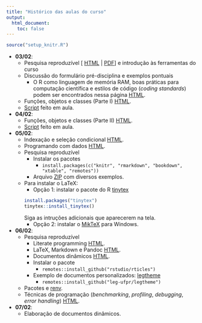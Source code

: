 ```yaml
---
title: "Histórico das aulas do curso"
output:
  html_document:
    toc: false
---
```


```r
source("setup_knitr.R")
```

- **03/02**:
  - Pesquisa reproduzível
    [ [HTML](http://leg.ufpr.br/~fernandomayer/pesqrep-eco/) |
    [PDF](http://leg.ufpr.br/~fernandomayer/pesqrep-eco/pesqrep-eco.pdf)
    ] e introdução às ferramentas do curso
  - Discussão do formulário pré-disciplina e exemplos pontuais
    - O R como linguagem de memória RAM, boas práticas para computação
      científica e estilos de código (*coding standards*) podem ser
      encontrados nessa página [HTML](computacao-cientifica.html).
  - Funções, objetos e classes (Parte I)
    [HTML](http://cursos.leg.ufpr.br/ce089/objetos-classes.html).
  - [Script](scripts/script_dia1.R) feito em aula.
- **04/02**:
  - Funções, objetos e classes (Parte II)
    [HTML](http://cursos.leg.ufpr.br/ce089/objetos-classes.html).
  - [Script](scripts/script_dia2.R) feito em aula.
- **05/02**:
  - Indexação e seleção condicional
    [HTML](http://cursos.leg.ufpr.br/ce089/indexacao-selecao.html).
  - Programando com dados
    [HTML](http://cursos.leg.ufpr.br/ce089/programacao.html).
  - Pesquisa reproduzível
    - Instalar os pacotes
      - `install.packages(c("knitr", "rmarkdown", "bookdown", "xtable", "remotes"))`
    - Arquivo [ZIP](misc/docdin.zip) com diversos exemplos.
  - Para instalar o LaTeX:
    - Opção 1: instalar o pacote do R
  [tinytex](https://yihui.org/tinytex/)
    ```r
    install.packages("tinytex")
    tinytex::install_tinytex()
    ```
    Siga as intruções adicionais que aparecerem na tela.
    - Opção 2: instalar o [MikTeX](https://miktex.org/) para Windows.
- **06/02**:
  - Pesquisa reproduzível
    - Literate programming
      [HTML](http://cursos.leg.ufpr.br/prr/capLitProg.html).
    - LaTeX, Markdown e Pandoc
      [HTML](http://cursos.leg.ufpr.br/prr/capMarkdown.html).
    - Documentos dinâmicos
      [HTML](http://cursos.leg.ufpr.br/prr/capDocDin.html).
    - Instalar o pacote
      - `remotes::install_github("rstudio/rticles")`
    - Exemplo de documentos personalizados:
      [legtheme](https://github.com/leg-ufpr/legtheme)
      - `remotes::install_github("leg-ufpr/legtheme")`
  - Pacotes e [renv](https://rstudio.github.io/renv/articles/renv.html).
  - Técnicas de programação (*benchmarking*, *profiling*, *debugging*,
    *error handling*)
    [HTML](http://cursos.leg.ufpr.br/ce089/slides/01_tecnicas.html).
- **07/02**:
  - Elaboração de documentos dinâmicos.

